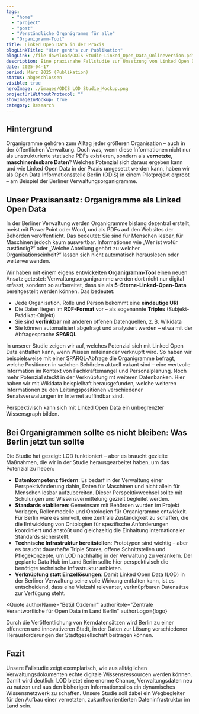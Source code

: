 ```yaml
---
tags:
  - "home"
  - "project"
  - "post"
  - "Verständliche Organigramme für alle"
  - "Organigramm-Tool"
title: Linked Open Data in der Praxis
blogLinkTitle: "Hier geht's zur Publikation"
blogLink: /file-download/ODIS-Studie-Linked_Open_Data_Onlineversion.pdf
description: Eine praxisnahe Fallstudie zur Umsetzung von Linked Open Data am Beispiel Berliner Organigramme
date: 2025-04-17
period: März 2025 (Publikation)
status: abgeschlossen
visible: true
heroImage: ./images/ODIS_LOD_Studie_Mockup.png
projectUrlWithoutProtocol: ""
showImageInMockup: true
category: Research
---
```


## Hintergrund

Organigramme gehören zum Alltag jeder größeren Organisation – auch in der öffentlichen Verwaltung. Doch was, wenn diese Informationen nicht nur als unstrukturierte statische PDFs existieren, sondern als **vernetzte, maschinenlesbare Daten**? Welches Potenzial sich daraus ergeben kann und wie Linked Open Data in der Praxis umgesetzt werden kann, haben wir als Open Data Informationsstelle Berlin (ODIS) in einem Pilotprojekt erprobt – am Beispiel der Berliner Verwaltungsorganigramme.

## Unser Praxisansatz: Organigramme als Linked Open Data

In der Berliner Verwaltung werden Organigramme bislang dezentral erstellt, meist mit PowerPoint oder Word, und als PDFs auf den Websites der Behörden veröffentlicht. Das bedeutet: Sie sind für Menschen lesbar, für Maschinen jedoch kaum auswertbar. Informationen wie „Wer ist wofür zuständig?“ oder „Welche Abteilung gehört zu welcher Organisationseinheit?“ lassen sich nicht automatisch herauslesen oder weiterverwenden.

Wir haben mit einem eigens entwickelten [**Organigramm-Tool**](https://odis-berlin.de/projekte/2023-07-organigramm-tool/) einen neuen Ansatz getestet: Verwaltungsorganigramme werden dort nicht nur digital erfasst, sondern so aufbereitet, dass sie als **5-Sterne-Linked-Open-Data** bereitgestellt werden können. Das bedeutet:

- Jede Organisation, Rolle und Person bekommt eine **eindeutige URI**
- Die Daten liegen im **RDF-Format** vor – als sogenannte **Triples** (Subjekt-Prädikat-Objekt)
- Sie sind **verlinkbar** mit anderen offenen Datenquellen, z. B. Wikidata
- Sie können automatisiert abgefragt und analysiert werden – etwa mit der Abfragesprache **SPARQL**

In unserer Studie zeigen wir auf, welches Potenzial sich mit Linked Open Data entfalten kann, wenn Wissen miteinander verknüpft wird. So haben wir beispielsweise mit einer SPARQL-Abfrage die Organigramme befragt, welche Positionen in welchen Behörden aktuell vakant sind – eine wertvolle Information im Kontext von Fachkräftemangel und Personalplanung. Noch mehr Potenzial steckt in der Verknüpfung mt weiteren Datenbanken. Hier haben wir mit Wikidata beispielhaft herausgefunden, welche weiteren Informationen zu den Leitungspositionen verschiedener Senatsverwaltungen im Internet auffindbar sind.

Perspektivisch kann sich mit Linked Open Data ein unbegrenzter Wissensgraph bilden. 




<ContentSection class="sm:px-6">

  <ImageSection class="sm:container sm:mx-auto"
    src={image1}
    caption="Schematische Darstellung eines Knowledge Graphs (Wissensgraph). Mit einer Vielzahl an verknüpften Daten entstehen leistungsstarke Wissensnetze."
    withShadow
  />
</ContentSection>


## Bei Organigrammen sollte es nicht bleiben: Was Berlin jetzt tun sollte

Die Studie hat gezeigt: LOD funktioniert – aber es braucht gezielte Maßnahmen, die wir in der Studie herausgearbeitet haben, um das Potenzial zu heben:

- **Datenkompetenz fördern**: Es bedarf in der Verwaltung einer Perspektivänderung dahin, Daten für Maschinen und nicht allein für Menschen lesbar aufzubereiten. Dieser Perspektivwechsel sollte mit Schulungen und Wissensvermittelung gezielt begleitet werden.  
- **Standards etablieren**: Gemeinsam mit Behörden wurden im Projekt Vorlagen, Rollenmodelle und Ontologien für Organigramme entwickelt. Für Berlin wäre es sinnvoll, eine zentrale Zuständigkeit zu schaffen, die die Entwicklung von Ontologien für spezifische Anforderungen koordiniert und anstößt und gleichzeitig die Einhaltung internationaler Standards sicherstellt.
- **Technische Infrastruktur bereitstellen**: Prototypen sind wichtig – aber es braucht dauerhafte Triple Stores, offene Schnittstellen und Pflegekonzepte, um LOD nachhaltig in der Verwaltung zu verankern. Der geplante Data Hub im Land Berlin sollte hier perspektivisch die benötigte technische Infrastruktur anbieten.
- **Verknüpfung statt Einzellösungen**: Damit Linked Open Data (LOD) in der Berliner Verwaltung seine volle Wirkung entfalten kann, ist es entscheidend, dass eine Vielzahl relevanter, verknüpfbaren Datensätze zur Verfügung steht.


<Quote
  authorName="Betül Özdemir"
  authorRole="Zentrale Verantwortliche für Open Data im Land Berlin"
  authorLogo={logo}
>
  Durch die Veröffentlichung von Kerndatensätzen wird Berlin zu einer offeneren
  und innovativeren Stadt, in der Daten zur Lösung verschiedener
  Herausforderungen der Stadtgesellschaft beitragen können.
</Quote>

## Fazit

Unsere Fallstudie zeigt exemplarisch, wie aus alltäglichen Verwaltungsdokumenten echte digitale Wissensressourcen werden können. Damit wird deutlich: LOD bietet eine enorme Chance, Verwaltungsdaten neu zu nutzen und aus den bisherigen Informationssilos ein dynamisches Wissensnetzwerk zu schaffen. Unsere Studie soll dabei ein Wegbegleiter für den Aufbau einer vernetzten, zukunftsorientierten Dateninfrastruktur im Land sein.